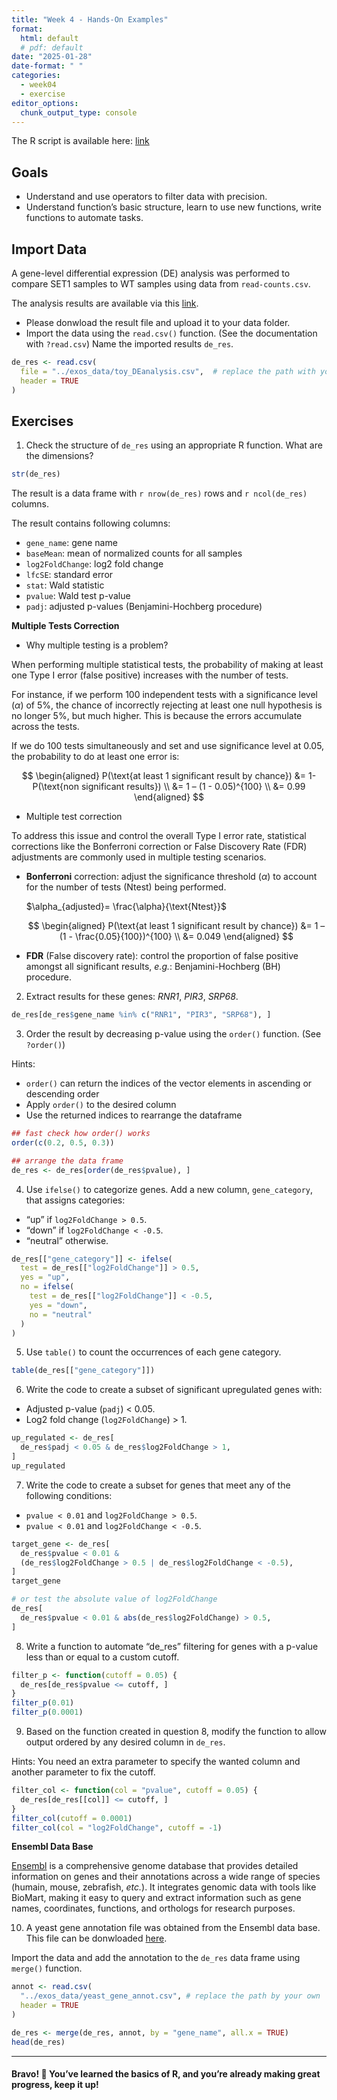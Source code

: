```yaml
---
title: "Week 4 - Hands-On Examples"
format: 
  html: default
  # pdf: default
date: "2025-01-28"
date-format: " "
categories: 
  - week04
  - exercise
editor_options: 
  chunk_output_type: console
---
```


The R script is available here:
[link](https://raw.githubusercontent.com/InforBio/IOC/refs/heads/main/ioc_r/week04/r_w04_exos.R)

## Goals

- Understand and use operators to filter data with precision.
- Understand function's basic structure, learn to use new functions, write functions to automate tasks.

## Import Data

A gene-level differential expression (DE) analysis was performed to compare SET1 samples to WT samples using data from `read-counts.csv`.

The analysis results are available via this [link](https://raw.githubusercontent.com/InforBio/IOC/refs/heads/main/ioc_r/exos_data/toy_DEanalysis.csv).

- Please donwload the result file and upload it to your data folder.
- Import the data using the `read.csv()` function.
(See the documentation with `?read.csv`) 
Name the imported results `de_res`.

```r
de_res <- read.csv(
  file = "../exos_data/toy_DEanalysis.csv",  # replace the path with your own
  header = TRUE
)
```


## Exercises

1. Check the structure of `de_res` using an appropriate R function. What are the dimensions?

```r
str(de_res)
```

The result is a data frame with `r nrow(de_res)` rows and `r ncol(de_res)` columns.


The result contains following columns:

- `gene_name`: gene name
- `baseMean`: mean of normalized counts for all samples
- `log2FoldChange`: log2 fold change
- `lfcSE`: standard error
- `stat`: Wald statistic
- `pvalue`: Wald test p-value
- `padj`: adjusted p-values (Benjamini-Hochberg procedure)

::: {.callout-tip title="Stats Time!"}
**Multiple Tests Correction**

- Why multiple testing is a problem?

When performing multiple statistical tests,
the probability of making at least one Type I error (false positive) increases
with the number of tests.

For instance, if we perform 100 independent tests with a significance level ($\alpha$) of 5%,
the chance of incorrectly rejecting at least one null hypothesis is no longer 5%, but much higher. This is because the errors accumulate across the tests.


If we do 100 tests simultaneously and set and use significance level at 0.05,
the probability to do at least one error is:

$$
\begin{aligned}
P(\text{at least 1 significant result by chance}) &= 1- P(\text{non significant results}) \\
&= 1 – (1 - 0.05)^{100} \\
&= 0.99
\end{aligned}
$$

- Multiple test correction

To address this issue and control the overall Type I error rate,
statistical corrections like the Bonferroni correction or
False Discovery Rate (FDR) adjustments are commonly used in multiple testing scenarios.

<ul>
  <li> **Bonferroni** correction: adjust the significance threshold ($\alpha$) to account for the number of tests (Ntest) being performed.</li>
  <p>
$\alpha_{adjusted}= \frac{\alpha}{\text{Ntest}}$
  </p>
  <p>
$$
\begin{aligned}
P(\text{at least 1 significant result by chance}) &= 1 – (1 - \frac{0.05}{100})^{100} \\
&= 0.049
\end{aligned}
$$
  </p>
  <li> **FDR** (False discovery rate): control the proportion of false positive amongst all significant results, *e.g.*: Benjamini-Hochberg (BH) procedure.</li>
</ul>

:::

2. Extract results for these genes: *RNR1*, *PIR3*, *SRP68*.

```r
de_res[de_res$gene_name %in% c("RNR1", "PIR3", "SRP68"), ]
```

3. Order the result by decreasing p-value using the `order()` function.
(See `?order()`)

Hints:

- `order()` can return the indices of the vector elements in ascending or descending order
- Apply `order()` to the desired column
- Use the returned indices to rearrange the dataframe

```r
## fast check how order() works
order(c(0.2, 0.5, 0.3))

## arrange the data frame
de_res <- de_res[order(de_res$pvalue), ]
```

4. Use `ifelse()` to categorize genes. 
Add a new column, `gene_category`, that assigns categories:

- "up" if `log2FoldChange > 0.5`.
- "down" if `log2FoldChange < -0.5`.
- "neutral" otherwise.

```r
de_res[["gene_category"]] <- ifelse(
  test = de_res[["log2FoldChange"]] > 0.5,
  yes = "up",
  no = ifelse(
    test = de_res[["log2FoldChange"]] < -0.5,
    yes = "down",
    no = "neutral"
  )
)
```

5. Use `table()` to count the occurrences of each gene category.

```r
table(de_res[["gene_category"]])
```


6. Write the code to create a subset of significant upregulated genes with:

- Adjusted p-value (`padj`) < 0.05.
- Log2 fold change (`log2FoldChange`) > 1.

```r
up_regulated <- de_res[
  de_res$padj < 0.05 & de_res$log2FoldChange > 1,
]
up_regulated
```

7. Write the code to create a subset for genes that meet any of the following conditions:

- `pvalue < 0.01` and `log2FoldChange > 0.5`.
- `pvalue < 0.01` and `log2FoldChange < -0.5`.

```r
target_gene <- de_res[
  de_res$pvalue < 0.01 &
  (de_res$log2FoldChange > 0.5 | de_res$log2FoldChange < -0.5),
]
target_gene

# or test the absolute value of log2FoldChange
de_res[
  de_res$pvalue < 0.01 & abs(de_res$log2FoldChange) > 0.5,
]

```

8. Write a function to automate "de_res" filtering for genes
with a p-value less than or equal to a custom cutoff.

```r
filter_p <- function(cutoff = 0.05) {
  de_res[de_res$pvalue <= cutoff, ]
}
filter_p(0.01)
filter_p(0.0001)
```

9. Based on the function created in question 8,
modify the function to allow output ordered by any desired column in `de_res`.

Hints: You need an extra parameter to specify the wanted column and
another parameter to fix the cutoff.

```r
filter_col <- function(col = "pvalue", cutoff = 0.05) {
  de_res[de_res[[col]] <= cutoff, ]
}
filter_col(cutoff = 0.0001)
filter_col(col = "log2FoldChange", cutoff = -1)
```


::: {.callout-tip}
**Ensembl Data Base**

[Ensembl](http://www.ensembl.org/index.html)
is a comprehensive genome database that provides detailed information on genes and
their annotations across a wide range of species (humain, mouse, zebrafish, *etc.*).
It integrates genomic data with tools like BioMart,
making it easy to query and extract information such as gene names, coordinates, functions,
and orthologs for research purposes.
:::

10. A yeast gene annotation file was obtained from the Ensembl data base.
This file can be donwloaded [here](https://raw.githubusercontent.com/InforBio/IOC/refs/heads/main/ioc_r/exos_data/yeast_gene_annot.csv).

Import the data and add the annotation to the `de_res` data frame using `merge()` function.

```r
annot <- read.csv(
  "../exos_data/yeast_gene_annot.csv", # replace the path by your own
  header = TRUE
)

de_res <- merge(de_res, annot, by = "gene_name", all.x = TRUE)
head(de_res)
```


---

#### Bravo! 🎉 You've learned the basics of R, and you're already making great progress, keep it up!


